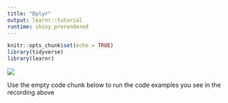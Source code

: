 ```yaml
---
title: "Dplyr"
output: learnr::tutorial
runtime: shiny_prerendered
---
```


```r
knitr::opts_chunk$set(echo = TRUE)
library(tidyverse)
library(learnr)
```

![](https://www.youtube.com/watch?v=RAFlQ0hv-Y4&t=3091s)

Use the empty code chunk below to run the code examples you see in the recording above

```r


```

